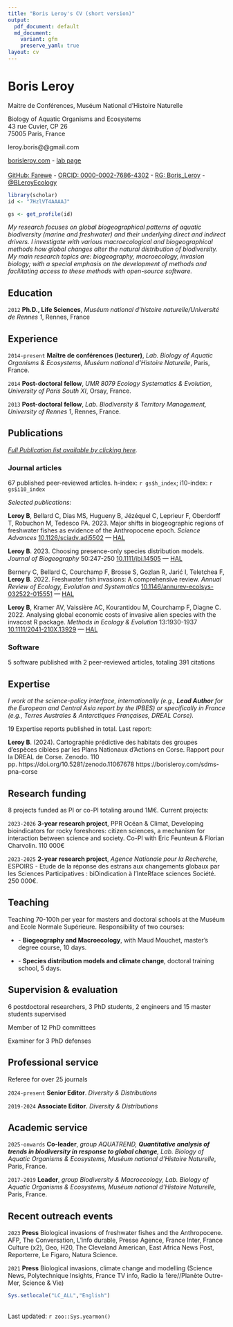```yaml
---
title: "Boris Leroy's CV (short version)"
output:
  pdf_document: default
  md_document:
    variant: gfm
    preserve_yaml: true
layout: cv
---
```




# Boris Leroy
Maitre de Conférences, Muséum National d'Histoire Naturelle

Biology of Aquatic Organisms and Ecosystems<br/>
43 rue Cuvier, CP 26<br/>
75005 Paris, France<br/>

leroy.boris@@gmail.com



[borisleroy.com](https://borisleroy.com) - 
[lab page](https://borea.mnhn.fr/fr/users/boris-leroy) <br/>  
[GitHub: Farewe](https://github.com/farewe) - 
[ORCID: 0000-0002-7686-4302](https://orcid.org/0000-0002-7686-4302) - 
[RG: Boris_Leroy](https://www.researchgate.net/profile/Boris_Leroy) - 
[\@BLeroyEcology](https://twitter.com/BLeroyEcology)

```r
library(scholar)
id <- "7HzlVT4AAAAJ"

gs <- get_profile(id)

```

*My research focuses on global biogeographical patterns of aquatic biodiversity (marine and freshwater) and their underlying direct and indirect drivers. I investigate with various macroecological and biogeographical methods how global changes alter the natural distribution of biodiversity. My main research topics are: biogeography, macroecology, invasion biology; with a special emphasis on the development of methods and facilitating access to these methods with open-source software. *

## Education
`2012`
**Ph.D., Life Sciences**, *Muséum national d'histoire naturelle/Université de Rennes 1*, Rennes, France

## Experience
`2014-present`
**Maître de conférences (lecturer)**, *Lab. Biology of Aquatic Organisms & Ecosystems, Muséum national d'Histoire Naturelle*, Paris, France.

`2014`
**Post-doctoral fellow**, *UMR 8079 Ecology Systematics & Evolution, University of Paris South XI*, Orsay, France.

`2013`
**Post-doctoral fellow**, *Lab. Biodiversity & Territory Management, University of Rennes 1*, Rennes, France.

## Publications

*[Full Publication list  available by clicking here](https://farewe.github.io/markdown-cv/publications.html).*

### Journal articles
67 published peer-reviewed articles. h-index: `r gs$h_index`; i10-index: `r gs$i10_index`

*Selected publications:*

**Leroy B**, Bellard C, Dias MS, Hugueny B, Jézéquel C, Leprieur F, Oberdorff T, Robuchon M, Tedesco PA. 2023. Major shifts in biogeographic regions of freshwater fishes as evidence of the Anthropocene epoch. *Science Advances* [10.1126/sciadv.adi5502](https://doi.org/10.1126/sciadv.adi5502) --- [HAL](https://hal.science/BOREA/hal-04311267v1)

**Leroy B**. 2023. Choosing presence-only species distribution models. *Journal of Biogeography* 50:247-250 [10.1111/jbi.14505](https://doi.org/10.1111/jbi.14505)  ---  [HAL](https://hal.archives-ouvertes.fr/hal-03813698)

Bernery C, Bellard C, Courchamp F, Brosse S, Gozlan R, Jarić I, Teletchea F, **Leroy B**.  2022. Freshwater fish invasions: A comprehensive review. *Annual Review of Ecology, Evolution and Systematics*  [10.1146/annurev-ecolsys-032522-015551](https://doi.org/10.1146/annurev-ecolsys-032522-015551) ---  [HAL](https://hal.archives-ouvertes.fr/hal-03781186)

**Leroy B**, Kramer AV, Vaissière AC, Kourantidou M, Courchamp F, Diagne C. 2022. Analysing global economic costs of invasive alien species with the invacost R package. *Methods in Ecology & Evolution* 13:1930-1937 [10.1111/2041-210X.13929](https://doi.org/10.1111/2041-210X.13929) ---  [HAL](https://hal.archives-ouvertes.fr/hal-03427555)

### Software
5 software published with 2 peer-reviewed articles, totaling 391 citations

## Expertise
*I work at the science-policy interface, internationally (e.g., **Lead Author** for the European and Central Asia report by the IPBES) or specifically in France (e.g., Terres Australes & Antarctiques Françaises, DREAL Corse).*

19 Expertise reports published in total. Last report:

**Leroy B**. (2024). Cartographie prédictive des habitats des groupes d’espèces ciblées
par les Plans Nationaux d’Actions en Corse. Rapport pour la DREAL de Corse.
Zenodo. 110 pp. https://doi.org/10.5281/zenodo.11067678 https://borisleroy.com/sdms-pna-corse


## Research funding

8 projects funded as PI or co-PI totaling around 1M€. Current projects:

`2023-2026` **3-year research project**, PPR Océan & Climat, Developing bioindicators for rocky foreshores: citizen sciences, a mechanism for interaction between science and society. Co-PI with Eric Feunteun & Florian Charvolin. 110 000€

`2023-2025` **2-year research project**, *Agence Nationale pour la Recherche*,
ESPOIRS - Etude de la réponse des estrans aux changements globaux par les Sciences
Participatives : biOindication à l’InteRface sciences Société. 250 000€. 

## Teaching

Teaching 70-100h per year for masters and doctoral schools at the Muséum and
Ecole Normale Supérieure. Responsibility of two courses:

- \- **Biogeography and Macroecology**, with Maud Mouchet, master's degree course, 10 days.

- \- **Species distribution models and climate change**, doctoral training school, 5 days.

## Supervision & evaluation

6 postdoctoral researchers, 3 PhD students, 2 engineers and 15 master students supervised

Member of 12 PhD committees

Examiner for 3 PhD defenses

## Professional service

Referee for over 25 journals

`2024-present`
**Senior Editor**. *Diversity & Distributions*

`2019-2024`
**Associate Editor**. *Diversity & Distributions*

## Academic service

`2025-onwards`
**Co-leader**, *group AQUATREND, __Quantitative analysis of trends in biodiversity in response to global change__, Lab. Biology of Aquatic Organisms & Ecosystems, Muséum national d'Histoire Naturelle*, Paris, France.


`2017-2019`
**Leader**, *group Biodiversity & Macroecology, Lab. Biology of Aquatic Organisms & Ecosystems, Muséum national d'Histoire Naturelle*, Paris, France.

## Recent outreach events

`2023` **Press** Biological invasions of freshwater fishes and the Anthropocene.
AFP, The Conversation, L'info durable, Presse Agence, France Inter, France Culture (x2), Geo, H20, The Cleveland American, East Africa News Post, Reporterre, Le Figaro, Natura Science. 

`2021`
**Press** Biological invasions, climate change and modelling (Science News, Polytechnique Insights, France TV info, Radio la 1ère//Planète Outre-Mer, Science & Vie)


```r
Sys.setlocale("LC_ALL","English")
```
<br/>Last updated: `r zoo::Sys.yearmon()`<br/><br/>
